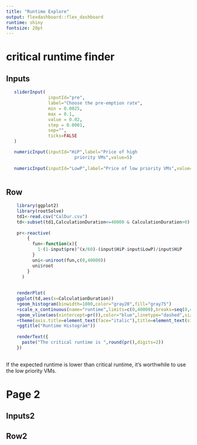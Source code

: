 ```yaml
---
title: "Runtime Explore"
output: flexdashboard::flex_dashboard
runtime: shiny
fontsize: 20pt
---
```


critical runtime finder
==============================

Inputs {.sidebar}
------------------------------

```r

   sliderInput(
                inputId="pre",
                label="Choose the pre-emption rate",
                min = 0.0025,
                max = 0.1,
                value = 0.02,
                step = 0.0001,
                sep="",
                ticks=FALSE
   )

   numericInput(inputId="HiP",label="Price of high 
                          priority VMs",value=5)
   
   numericInput(inputId="LowP",label="Price of low priority VMs",value=1)
                         
```

Row
----------------------------

```r
    
    library(ggplot2)
    library(rootSolve)
    td1<-read.csv("CalDur.csv")
    td<-subset(td1,CalculationDuration<=40000 & CalculationDuration>0)
    
    pr<-reactive(
        {
          fun<-function(x){
            1-(1-input$pre)^(x/60)-(input$HiP-input$LowP)/input$HiP
          }
          uni<-uniroot(fun,c(0,40000))
          uni$root
        }
      )
  
    
    renderPlot(
    ggplot(td,aes(x=CalculationDuration))
    +geom_histogram(binwidth=1800,color="gray20",fill="gray75")
    +scale_x_continuous(name="runtime",limits=c(0,40000),breaks=seq(0,40000,5000))
    +geom_vline(aes(xintercept=pr()),color="blue",linetype="dashed",size=1)
    +theme(axis.title=element_text(face="italic"),title=element_text(size=18,face="bold.italic"))
    +ggtitle("Runtime Histogram"))
  
    renderText({
      paste("The critical runtime is ",round(pr(),digits=2))
    })
  
```

If the expected runtime is lower than critical runtime, it's worthwhile to use the low priority VMs.

Page 2
==============================

Inputs2 {.sidebar}
------------------------------

Row2
------------------------------

